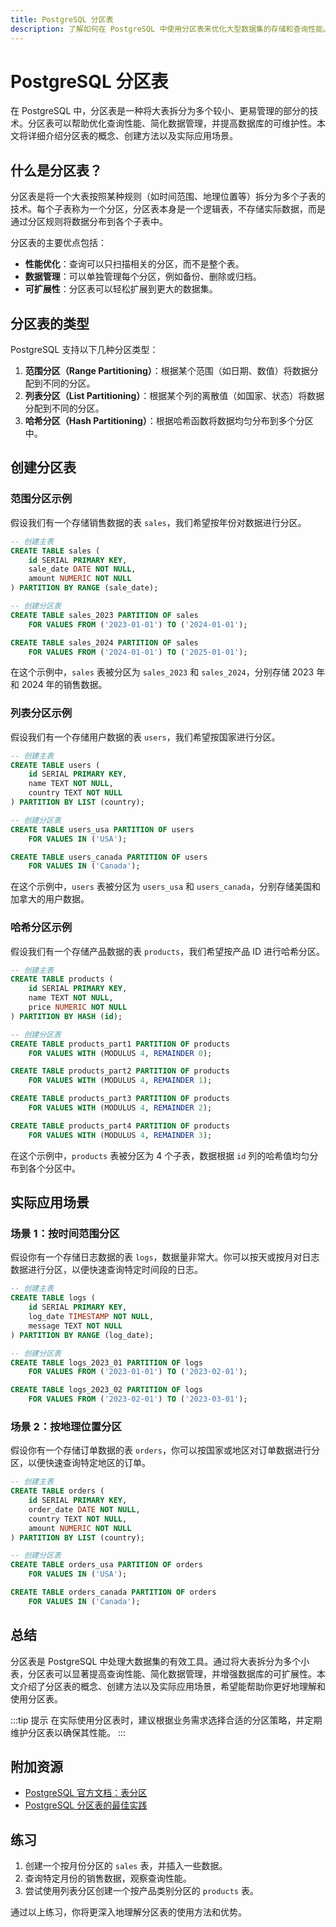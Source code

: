 ```yaml
---
title: PostgreSQL 分区表
description: 了解如何在 PostgreSQL 中使用分区表来优化大型数据集的存储和查询性能。
---
```


# PostgreSQL 分区表

在 PostgreSQL 中，分区表是一种将大表拆分为多个较小、更易管理的部分的技术。分区表可以帮助优化查询性能、简化数据管理，并提高数据库的可维护性。本文将详细介绍分区表的概念、创建方法以及实际应用场景。

## 什么是分区表？

分区表是将一个大表按照某种规则（如时间范围、地理位置等）拆分为多个子表的技术。每个子表称为一个分区，分区表本身是一个逻辑表，不存储实际数据，而是通过分区规则将数据分布到各个子表中。

分区表的主要优点包括：
- **性能优化**：查询可以只扫描相关的分区，而不是整个表。
- **数据管理**：可以单独管理每个分区，例如备份、删除或归档。
- **可扩展性**：分区表可以轻松扩展到更大的数据集。

## 分区表的类型

PostgreSQL 支持以下几种分区类型：
1. **范围分区（Range Partitioning）**：根据某个范围（如日期、数值）将数据分配到不同的分区。
2. **列表分区（List Partitioning）**：根据某个列的离散值（如国家、状态）将数据分配到不同的分区。
3. **哈希分区（Hash Partitioning）**：根据哈希函数将数据均匀分布到多个分区中。

## 创建分区表

### 范围分区示例

假设我们有一个存储销售数据的表 `sales`，我们希望按年份对数据进行分区。

```sql
-- 创建主表
CREATE TABLE sales (
    id SERIAL PRIMARY KEY,
    sale_date DATE NOT NULL,
    amount NUMERIC NOT NULL
) PARTITION BY RANGE (sale_date);

-- 创建分区表
CREATE TABLE sales_2023 PARTITION OF sales
    FOR VALUES FROM ('2023-01-01') TO ('2024-01-01');

CREATE TABLE sales_2024 PARTITION OF sales
    FOR VALUES FROM ('2024-01-01') TO ('2025-01-01');
```

在这个示例中，`sales` 表被分区为 `sales_2023` 和 `sales_2024`，分别存储 2023 年和 2024 年的销售数据。

### 列表分区示例

假设我们有一个存储用户数据的表 `users`，我们希望按国家进行分区。

```sql
-- 创建主表
CREATE TABLE users (
    id SERIAL PRIMARY KEY,
    name TEXT NOT NULL,
    country TEXT NOT NULL
) PARTITION BY LIST (country);

-- 创建分区表
CREATE TABLE users_usa PARTITION OF users
    FOR VALUES IN ('USA');

CREATE TABLE users_canada PARTITION OF users
    FOR VALUES IN ('Canada');
```

在这个示例中，`users` 表被分区为 `users_usa` 和 `users_canada`，分别存储美国和加拿大的用户数据。

### 哈希分区示例

假设我们有一个存储产品数据的表 `products`，我们希望按产品 ID 进行哈希分区。

```sql
-- 创建主表
CREATE TABLE products (
    id SERIAL PRIMARY KEY,
    name TEXT NOT NULL,
    price NUMERIC NOT NULL
) PARTITION BY HASH (id);

-- 创建分区表
CREATE TABLE products_part1 PARTITION OF products
    FOR VALUES WITH (MODULUS 4, REMAINDER 0);

CREATE TABLE products_part2 PARTITION OF products
    FOR VALUES WITH (MODULUS 4, REMAINDER 1);

CREATE TABLE products_part3 PARTITION OF products
    FOR VALUES WITH (MODULUS 4, REMAINDER 2);

CREATE TABLE products_part4 PARTITION OF products
    FOR VALUES WITH (MODULUS 4, REMAINDER 3);
```

在这个示例中，`products` 表被分区为 4 个子表，数据根据 `id` 列的哈希值均匀分布到各个分区中。

## 实际应用场景

### 场景 1：按时间范围分区

假设你有一个存储日志数据的表 `logs`，数据量非常大。你可以按天或按月对日志数据进行分区，以便快速查询特定时间段的日志。

```sql
-- 创建主表
CREATE TABLE logs (
    id SERIAL PRIMARY KEY,
    log_date TIMESTAMP NOT NULL,
    message TEXT NOT NULL
) PARTITION BY RANGE (log_date);

-- 创建分区表
CREATE TABLE logs_2023_01 PARTITION OF logs
    FOR VALUES FROM ('2023-01-01') TO ('2023-02-01');

CREATE TABLE logs_2023_02 PARTITION OF logs
    FOR VALUES FROM ('2023-02-01') TO ('2023-03-01');
```

### 场景 2：按地理位置分区

假设你有一个存储订单数据的表 `orders`，你可以按国家或地区对订单数据进行分区，以便快速查询特定地区的订单。

```sql
-- 创建主表
CREATE TABLE orders (
    id SERIAL PRIMARY KEY,
    order_date DATE NOT NULL,
    country TEXT NOT NULL,
    amount NUMERIC NOT NULL
) PARTITION BY LIST (country);

-- 创建分区表
CREATE TABLE orders_usa PARTITION OF orders
    FOR VALUES IN ('USA');

CREATE TABLE orders_canada PARTITION OF orders
    FOR VALUES IN ('Canada');
```

## 总结

分区表是 PostgreSQL 中处理大数据集的有效工具。通过将大表拆分为多个小表，分区表可以显著提高查询性能、简化数据管理，并增强数据库的可扩展性。本文介绍了分区表的概念、创建方法以及实际应用场景，希望能帮助你更好地理解和使用分区表。

:::tip 提示
在实际使用分区表时，建议根据业务需求选择合适的分区策略，并定期维护分区表以确保其性能。
:::

## 附加资源

- [PostgreSQL 官方文档：表分区](https://www.postgresql.org/docs/current/ddl-partitioning.html)
- [PostgreSQL 分区表的最佳实践](https://www.postgresql.org/docs/current/ddl-partitioning.html#DDL-PARTITIONING-BEST-PRACTICES)

## 练习

1. 创建一个按月份分区的 `sales` 表，并插入一些数据。
2. 查询特定月份的销售数据，观察查询性能。
3. 尝试使用列表分区创建一个按产品类别分区的 `products` 表。

通过以上练习，你将更深入地理解分区表的使用方法和优势。